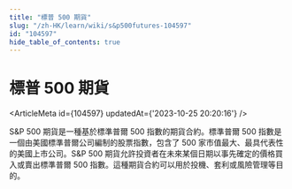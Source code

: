 ```yaml
---
title: "標普 500 期貨"
slug: "/zh-HK/learn/wiki/s&p500futures-104597"
id: "104597"
hide_table_of_contents: true
---
```



# 標普 500 期貨

<ArticleMeta id={104597} updatedAt={'2023-10-25 20:20:16'} />
<div className='border-solid border-b border-t-0 my-4 border-[var(--ifm-color-gray-300)]' />

S&P 500 期貨是一種基於標準普爾 500 指數的期貨合約。標準普爾 500 指數是一個由美國標準普爾公司編制的股票指數，包含了 500 家市值最大、最具代表性的美國上市公司。S&P 500 期貨允許投資者在未來某個日期以事先確定的價格買入或賣出標準普爾 500 指數。這種期貨合約可以用於投機、套利或風險管理等目的。
